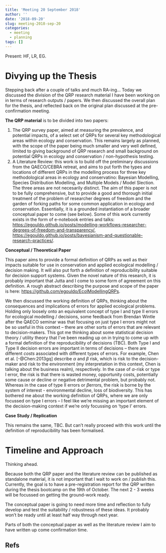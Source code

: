 ```yaml
---
title: 'Meeting 20 September 2018'
author: ''
date: '2018-09-20'
slug: meeting-2018-sep-20
categories:
  - meeting
  - planning
tags: []
---
```


Present: HF, LR, EG.

# Divying up the Thesis

Stepping back after a couple of talks and much RA-ing... Today we discussed the division of the QRP research material I have been working on in terms of research outputs / papers. We then discussed the overall plan for the thesis, and reflected back on the original plan discussed at the pre-confirmation meeting.

**The QRP material** is to be divided into two papers:

1. The QRP survey paper, aimed at measuring the prevalence, and potential impacts, of a select set of QRPs for several key methodological areas within ecology and conservation. This remains largely as planned, with the scope of the paper being much smaller and very well defined, limited to giving background of QRP research and small background on potential QRPs in ecology and conservation / non-hypothesis testing.
2. A Literature Review: this work is to build off the preliminary discussions from the QAECO/CEBRA retreat, and aims to put forth the types and locations of different QRPs in the modelling process for three key methodological areas in ecology and conservatino: Bayesian Modelling, Species Distribution Modelling, and Multiple Models / Model Slection. The three areas are not necesarily distinct. The aim of this paper is not to be fully comprehensive, but to provide a good and thorough initial treatment of the problem of researcher degrees of freedom and the garden of forking paths for some common application in ecology and conservation. Essentially, it is a grounded instantiation of a broader conceptual paper to come (see below). Some of this work currently exists in the form of e-notebook entries and talks: [https://egouldo.github.io/posts/modelling-workflows-researcher-degrees-of-freedom-and-transparency/](https://egouldo.github.io/posts/modelling-workflows-researcher-degrees-of-freedom-and-transparency/), [https://egouldo.github.io/posts/bayesianism-and-questionable-research-practices/](https://egouldo.github.io/posts/bayesianism-and-questionable-research-practices/).

**Conceptual / Theoretical Paper**

This paper aims to provide a formal definition of QRPs as well as their impacts suitable for use in conservation and applied ecological modelling / decision making. It will also put forth a definition of reproducibility suitable for decision support systems. Given the novel nature of this research, it is probably important that Jutta and I come to some form of agreement on this definition. A rough abstract describing the purpose and scope of the  paper is here: [https://github.com/egouldo/EcolModellingQRPs](https://github.com/egouldo/EcolModellingQRPs).

We then discussed the working definition of QRPs, thinking about the consequences and implications of errors for applied ecological problems. Holding only loosely onto an equivalent concept of type I and type II errors for ecological modelling / decisions, some feedback from Brendan Wintle after the QAECO seminar was that focusing on just type I errors might not be so useful in this context -- there are other sorts of errors that are relevant to decision-makers. This got me thinking about some statistical decision theory / utility theory that I've been reading up on in trying to come up with a formal definition of the reproducibility of decisions (TBC). Both Type I and Type II decision errors are important in terms of decisions -- there are different *costs* associated with different types of errors. For example, Chen et al. [-@Chen:2013gq] describe $\alpha$ and $\beta$ risk, which is risk to the decision-maker and risk to the environment (my interpretation in this context, Chen is talking about the business realm), respectively. In the case of $\alpha$-risk or type I error, the risk is that there is wasted money, opportunity costs, potentially some cause or decline or negative detrimental problem, but probably not. Whereas in the case of type II errors or $\beta$errors, the risk is borne by the system of interest - environmental decline, loss of biodiversity. This has bothered me about the working definition of QRPs, where we are only focussed on type I errors -- I feel like we're missing an important element of the decision-making context if we're only focussing on 'type I' errors.

**Case Study / Replication**

This remains the same, TBC. But can't really proceed with this work until the definition of reproducibility has been formalised.

# Timeline and Approach

Thinking ahead.

Because both the QRP paper and the literature review can be published as standalone material, it is not important that I wait to work on / publish this. Currently, the goal is to have a pre-registration report for the QRP written during the thesis bootcamp on the 19th of October. The next 2 - 3 weeks will be focussed on getting the ground-work ready.

The conceptual paper is going to need more time and reflection to fully develop and test the suitability / robustness of these ideas. It probably won't be ready until at least half way through next year.

Parts of both the conceptual paper as well as the literature review I aim to have written up come confirmation time.

## Refs
